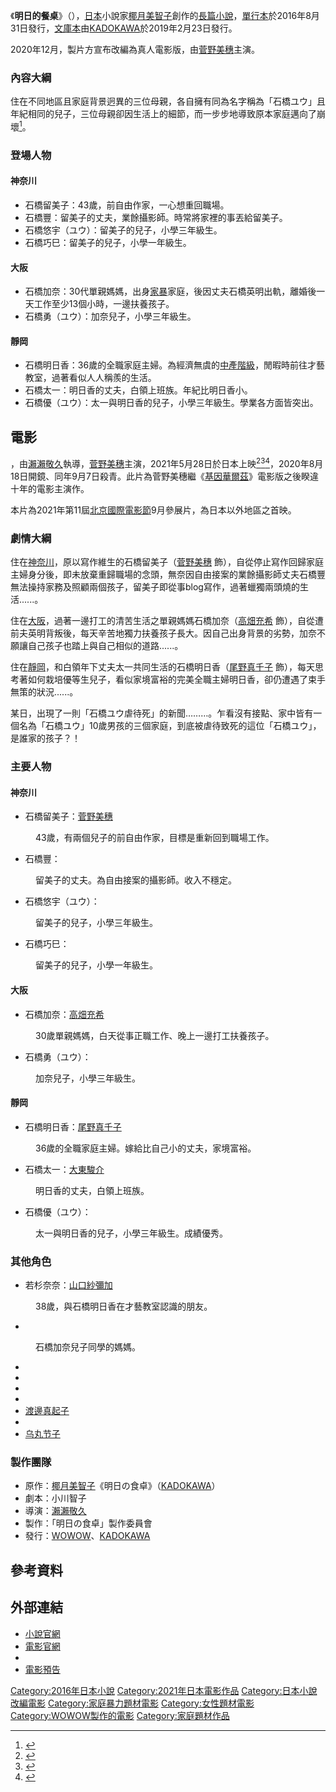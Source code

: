 {{noteTA
|G1=JP Show
}}
{{Infobox Book
| name          = 明日的餐桌
| title_orig    = {{lang|ja|明日の食卓}}
| translator    = 
| image         = Ashita no shokutaku.jpg
| image_caption = 小說封面
| author        = [[椰月美智子|椰月美智子]]
| illustrator   = 
| cover_artist  = 
| country       = {{JPN}}
| language      = [[日語|日語]]
| series        = 
| subject       = 
| genre         = [[長篇小說|長篇小說]]
| publisher     = {{flagicon|Japan}} [[KADOKAWA|KADOKAWA]]
| pub_date      = {{flagicon|Japan}} 2016年8月31日
| english_pub_date = 
| media_type    = [[單行本|單行本]]、[[文庫本|文庫本]]
| pages         = 304頁、352頁
| isbn          = {{flagicon|Japan}}ISBN 9784041041048<br>{{flagicon|Japan}}ISBN 9784041074299
}}
《'''明日的餐桌'''》（{{lang-ja|明日の食卓}}），[[日本|日本]]小說家[[椰月美智子|椰月美智子]]創作的[[長篇小說|長篇小說]]，[[單行本|單行本]]於2016年8月31日發行，[[文庫本|文庫本]]由[[KADOKAWA|KADOKAWA]]於2019年2月23日發行。

2020年12月，製片方宣布改編為真人電影版，由[[菅野美穗|菅野美穗]]主演。

=== 內容大綱 ===
住在不同地區且家庭背景迥異的三位母親，各自擁有同為名字稱為「石橋ユウ」且年紀相同的兒子，三位母親卻因生活上的細節，而一步步地導致原本家庭邁向了崩壞<ref>{{Cite web|title=愛する我が子を殺したのは私ですか―けっして他人事ではない、どこにでもある家族の光と闇|url=https://ddnavi.com/news/319270/a/|work=『明日の食卓』|publisher=[[KADOKAWA|KADOKAWA]]|date=2017-11-13|accessdate=2020-12-10|archive-date=2016-11-11|archive-url=https://web.archive.org/web/20161111074515/http://ddnavi.com/news/319270/a/|dead-url=no}}</ref>。

=== 登場人物 ===
==== 神奈川 ====
* 石橋留美子：43歲，前自由作家，一心想重回職場。
* 石橋豐：留美子的丈夫，業餘攝影師。時常將家裡的事丟給留美子。
* 石橋悠宇（ユウ）：留美子的兒子，小學三年級生。
* 石橋巧巳：留美子的兒子，小學一年級生。

==== 大阪 ====
* 石橋加奈：30代單親媽媽，出身[[家暴|家暴]]家庭，後因丈夫石橋英明出軌，離婚後一天工作至少13個小時，一邊扶養孩子。
* 石橋勇（ユウ）：加奈兒子，小學三年級生。

==== 靜岡 ====
* 石橋明日香：36歲的全職家庭主婦。為經濟無虞的[[中產階級|中產階級]]，閒暇時前往才藝教室，過著看似人人稱羨的生活。
* 石橋太一：明日香的丈夫，白領上班族。年紀比明日香小。
* 石橋優（ユウ）：太一與明日香的兒子，小學三年級生。學業各方面皆突出。

== 電影 ==
{{noteTA
|G1=Movie
|G2=Show
}}
{{Infobox Film
| color              = #00477D;color:#FFFFFF
| name               = 明日的餐桌
| original_name      = 明日の食卓
| image              = Ashita no shokutaku2021.JPG
| caption            = 電影海報
| director           = [[瀨瀨敬久|瀨瀨敬久]]
| executive_producer =
| producer           = 
| writer             = 小川智子
| based on           = [[椰月美智子|椰月美智子]]《明日の食卓》
| narrator           = 
| starring           = [[菅野美穗|菅野美穗]]
| music              =
| 主題曲             = 
| cinematography     = 
| editing            = 
| studio             = 
| distributor        = [[WOWOW|WOWOW]]、[[KADOKAWA|KADOKAWA]]
| released           = {{flagicon|JPN}} 2021年5月28日
| runtime            = 
| country            = [[日本|日本]]
| language           = [[日語|日語]]
| budget             = 
| gross              = 
}}
{{日本作品|明日的餐桌|明日の食卓}}，由[[瀨瀨敬久|瀨瀨敬久]]執導，[[菅野美穗|菅野美穗]]主演，2021年5月28日於日本上映<ref name="eiga_com20201210">{{Cite news|title=菅野美穂、10年ぶり映画主演! 高畑充希＆尾野真千子と共に瀬々敬久監督と初タッグ|url=https://eiga.com/news/20201210/3/|newspaper=映画.com|publisher=エイガ・ドット・コム|date=2020-12-10|accessdate=2020-12-10|archive-date=2020-12-12|archive-url=https://web.archive.org/web/20201212182137/https://eiga.com/news/20201210/3/|dead-url=no}}</ref><ref name="real670426">{{Cite news|title=菅野美穂、高畑充希、尾野真千子が3人の母に　瀬々敬久監督最新作『明日の食卓』2021年春公開|url=https://realsound.jp/movie/2020/12/post-670426.html|newspaper=Real Sound|publisher=blueprint|date=2020-12-10|accessdate=2020-12-10|archive-date=2021-01-24|archive-url=https://web.archive.org/web/20210124131627/https://realsound.jp/movie/2020/12/post-670426.html|dead-url=no}}</ref><ref name="cinemacafe70398">{{Cite news|title=菅野美穂、10年ぶり映画主演! 高畑充希＆尾野真千子と“母”を熱演『明日の食卓』|url=https://www.cinemacafe.net/article/2020/12/10/70398.html|newspaper=シネマカフェ|publisher=イード|date=2020-12-10|accessdate=2020-12-10|archive-date=2020-12-13|archive-url=https://web.archive.org/web/20201213100036/https://www.cinemacafe.net/article/2020/12/10/70398.html|dead-url=no}}</ref>，2020年8月18日開鏡、同年9月7日殺青。此片為菅野美穗繼《[[基因華爾茲|基因華爾茲]]》電影版之後睽違十年的電影主演作。

本片為2021年第11屆[[北京國際電影節|北京國際電影節]]9月參展片，為日本以外地區之首映。

=== 劇情大綱 ===
住在[[神奈川縣|神奈川]]，原以寫作維生的石橋留美子（[[菅野美穗|菅野美穗]] 飾），自從停止寫作回歸家庭主婦身分後，即未放棄重歸職場的念頭，無奈因自由接案的業餘攝影師丈夫石橋豐無法操持家務及照顧兩個孩子，留美子即從事blog寫作，過著蠟獨兩頭燒的生活......。

住在[[大阪市|大阪]]，過著一邊打工的清苦生活之單親媽媽石橋加奈（[[高畑充希|高畑充希]] 飾），自從遭前夫英明背叛後，每天辛苦地獨力扶養孩子長大。因自己出身背景的劣勢，加奈不願讓自己孩子也踏上與自己相似的道路......。

住在[[靜岡|靜岡]]，和白領年下丈夫太一共同生活的石橋明日香（[[尾野真千子|尾野真千子]] 飾），每天思考著如何栽培優等生兒子，看似家境富裕的完美全職主婦明日香，卻仍遭遇了束手無策的狀況......。

某日，出現了一則「石橋ユウ虐待死」的新聞………。乍看沒有接點、家中皆有一個名為「石橋ユウ」10歲男孩的三個家庭，到底被虐待致死的這位「石橋ユウ」，是誰家的孩子？！

=== 主要人物 ===
==== 神奈川 ====
* 石橋留美子：[[菅野美穗|菅野美穗]]
:43歲，有兩個兒子的前自由作家，目標是重新回到職場工作。
* 石橋豐：{{link-ja|和田聰弘|和田聰宏}}
:留美子的丈夫。為自由接案的攝影師。收入不穩定。
* 石橋悠宇（ユウ）：
:留美子的兒子，小學三年級生。
* 石橋巧巳：
:留美子的兒子，小學一年級生。

==== 大阪 ====
* 石橋加奈：[[高畑充希|高畑充希]]
:30歲單親媽媽，白天從事正職工作、晚上一邊打工扶養孩子。
* 石橋勇（ユウ）：
:加奈兒子，小學三年級生。

==== 靜岡 ====
* 石橋明日香：[[尾野真千子|尾野真千子]]
:36歲的全職家庭主婦。嫁給比自己小的丈夫，家境富裕。
* 石橋太一：[[大東駿介|大東駿介]]
:明日香的丈夫，白領上班族。
* 石橋優（ユウ）：
:太一與明日香的兒子，小學三年級生。成績優秀。

=== 其他角色 ===
* 若杉奈奈：[[山口紗彌加|山口紗彌加]]
:38歲，與石橋明日香在才藝教室認識的朋友。
* {{link-ja|山田真步|山田真歩}}
:石橋加奈兒子同學的媽媽。
* {{link-ja|宇野祥平|宇野祥平}}
* {{link-ja|水綺綾女|水綺綾女}}
* {{link-ja|藤原季節|藤原季節}}
* {{link-ja|真行寺君枝|真行寺君枝}}
* [[渡邊真起子|渡邊真起子]]
* {{link-ja|菅田俊|菅田俊}}
* [[乌丸节子|乌丸节子]]

=== 製作團隊 ===
* 原作：[[椰月美智子|椰月美智子]]《明日の食卓》（[[KADOKAWA|KADOKAWA]]）
* 劇本：小川智子
* 導演：[[瀨瀨敬久|瀨瀨敬久]]
* 製作：「明日の食卓」製作委員會
* 發行：[[WOWOW|WOWOW]]、[[KADOKAWA|KADOKAWA]]

== 參考資料 ==
{{Reflist}}

== 外部連結 ==
* [https://promo.kadokawa.co.jp/ashitanoshokutaku/ 小說官網] {{Wayback|url=https://promo.kadokawa.co.jp/ashitanoshokutaku/ |date=20201201210627 }}{{ja icon}}
* [https://movies.kadokawa.co.jp/ashitanoshokutaku/ 電影官網] {{Wayback|url=https://movies.kadokawa.co.jp/ashitanoshokutaku/ |date=20210302183428 }}{{ja icon}}
* {{Twitter|asushoku_movie}}
* [https://www.youtube.com/watch?v=-LXt1idjyls 電影預告] {{Wayback|url=https://www.youtube.com/watch?v=-LXt1idjyls |date=20211009163357 }}

{{DEFAULTSORT:ashita no shokutaku}}
[[Category:2016年日本小說|Category:2016年日本小說]]
[[Category:2021年日本電影作品|Category:2021年日本電影作品]]
[[Category:日本小說改編電影|Category:日本小說改編電影]]
[[Category:家庭暴力題材電影|Category:家庭暴力題材電影]]
[[Category:女性題材電影|Category:女性題材電影]]
[[Category:WOWOW製作的電影|Category:WOWOW製作的電影]]
[[Category:家庭題材作品|Category:家庭題材作品]]